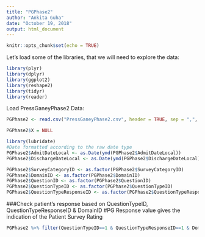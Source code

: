 ```yaml
---
title: "PGPhase2"
author: "Ankita Guha"
date: "October 19, 2018"
output: html_document
---
```


```r
knitr::opts_chunk$set(echo = TRUE)
```

Let's load some of the libraries, that we will need to explore the data:

```r
library(plyr)
library(dplyr)
library(ggplot2)
library(reshape2)
library(tidyr)
library(reader)
```

Load PressGaneyPhase2 Data:
```r
PGPhase2 <- read.csv("PressGaneyPhase2.csv", header = TRUE, sep = ",", stringsAsFactors = FALSE)

PGPhase2$X = NULL

library(lubridate)
#Date formatted according to the raw date type
PGPhase2$AdmitDateLocal <- as.Date(ymd(PGPhase2$AdmitDateLocal))
PGPhase2$DischargeDateLocal <- as.Date(ymd(PGPhase2$DischargeDateLocal))

PGPhase2$SurveyCategoryID <- as.factor(PGPhase2$SurveyCategoryID)
PGPhase2$DomainID <- as.factor(PGPhase2$DomainID)
PGPhase2$QuestionID <- as.factor(PGPhase2$QuestionID)
PGPhase2$QuestionTypeID <- as.factor(PGPhase2$QuestionTypeID)
PGPhase2$QuestionTypeResponseID <- as.factor(PGPhase2$QuestionTypeResponseID)
```

###Check patient's response based on QuestionTypeID, QuestionTypeResponseID & DomainID
#PG Response value gives the indication of the Patient Survey Rating
```r
PGPhase2 %>% filter(QuestionTypeID==1 & QuestionTypeResponseID==1 & DomainID==1) 

```

